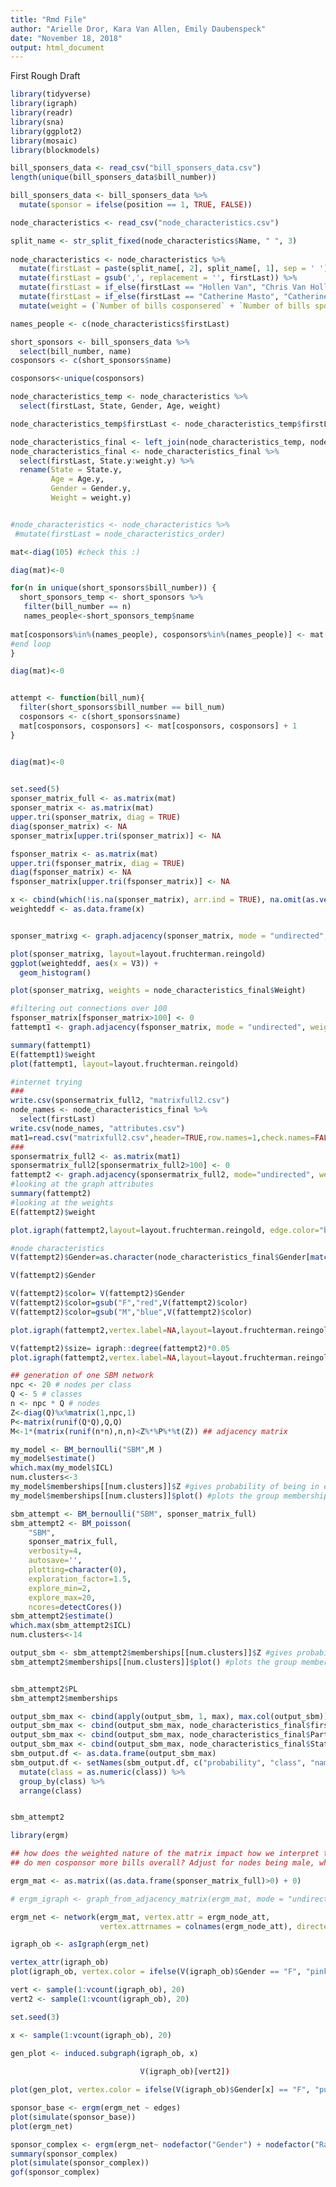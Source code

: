 ```yaml
---
title: "Rmd File"
author: "Arielle Dror, Kara Van Allen, Emily Daubenspeck"
date: "November 18, 2018"
output: html_document
---
```

First Rough Draft

```r
library(tidyverse)
library(igraph)
library(readr)
library(sna)
library(ggplot2)
library(mosaic)
library(blockmodels)

bill_sponsers_data <- read_csv("bill_sponsers_data.csv")
length(unique(bill_sponsers_data$bill_number))

bill_sponsers_data <- bill_sponsers_data %>%
  mutate(sponsor = ifelse(position == 1, TRUE, FALSE))

node_characteristics <- read_csv("node_characteristics.csv")
```

```r
split_name <- str_split_fixed(node_characteristics$Name, " ", 3)
  
node_characteristics <- node_characteristics %>%
  mutate(firstLast = paste(split_name[, 2], split_name[, 1], sep = ' ')) %>%
  mutate(firstLast = gsub(',', replacement = '', firstLast)) %>%
  mutate(firstLast = if_else(firstLast == "Hollen Van", "Chris Van Hollen", firstLast)) %>%
  mutate(firstLast = if_else(firstLast == "Catherine Masto", "Catherine Cortez Masto", firstLast)) %>%
  mutate(weight = (`Number of bills cosponsered` + `Number of bills sponsered`)/3600)

names_people <- c(node_characteristics$firstLast)

short_sponsors <- bill_sponsers_data %>%
  select(bill_number, name)
cosponsors <- c(short_sponsors$name)

cosponsors<-unique(cosponsors)

node_characteristics_temp <- node_characteristics %>%
  select(firstLast, State, Gender, Age, weight)

node_characteristics_temp$firstLast <- node_characteristics_temp$firstLast[order(match(node_characteristics_temp$firstLast,cosponsors))]

node_characteristics_final <- left_join(node_characteristics_temp, node_characteristics, by = "firstLast")
node_characteristics_final <- node_characteristics_final %>%
  select(firstLast, State.y:weight.y) %>%
  rename(State = State.y,
         Age = Age.y,
         Gender = Gender.y,
         Weight = weight.y)


#node_characteristics <- node_characteristics %>%
 #mutate(firstLast = node_characteristics_order)

mat<-diag(105) #check this :)

diag(mat)<-0 

for(n in unique(short_sponsors$bill_number)) {
  short_sponsors_temp <- short_sponsors %>%
   filter(bill_number == n)
   names_people<-short_sponsors_temp$name
 
mat[cosponsors%in%(names_people), cosponsors%in%(names_people)] <- mat[cosponsors%in%(names_people), cosponsors%in%(names_people)] + 1
#end loop
}

diag(mat)<-0


attempt <- function(bill_num){
  filter(short_sponsors$bill_number == bill_num)
  cosponsors <- c(short_sponsors$name)
  mat[cosponsors, cosponsors] <- mat[cosponsors, cosponsors] + 1
}


diag(mat)<-0
  

```


```r
set.seed(5)
sponser_matrix_full <- as.matrix(mat)
sponser_matrix <- as.matrix(mat)
upper.tri(sponser_matrix, diag = TRUE)
diag(sponser_matrix) <- NA
sponser_matrix[upper.tri(sponser_matrix)] <- NA

fsponser_matrix <- as.matrix(mat)
upper.tri(fsponser_matrix, diag = TRUE)
diag(fsponser_matrix) <- NA
fsponser_matrix[upper.tri(fsponser_matrix)] <- NA

x <- cbind(which(!is.na(sponser_matrix), arr.ind = TRUE), na.omit(as.vector(sponser_matrix)))
weighteddf <- as.data.frame(x)


sponser_matrixg <- graph.adjacency(sponser_matrix, mode = "undirected", weighted = TRUE)

plot(sponser_matrixg, layout=layout.fruchterman.reingold)
ggplot(weighteddf, aes(x = V3)) +
  geom_histogram()

plot(sponser_matrixg, weights = node_characteristics_final$Weight)

#filtering out connections over 100
fsponser_matrix[fsponser_matrix>100] <- 0
fattempt1 <- graph.adjacency(fsponser_matrix, mode = "undirected", weighted = TRUE)

summary(fattempt1)
E(fattempt1)$weight
plot(fattempt1, layout=layout.fruchterman.reingold)

#internet trying 
###
write.csv(sponsermatrix_full2, "matrixfull2.csv")
node_names <- node_characteristics_final %>%
  select(firstLast)
write.csv(node_names, "attributes.csv")
mat1=read.csv("matrixfull2.csv",header=TRUE,row.names=1,check.names=FALSE)
###
sponsermatrix_full2 <- as.matrix(mat1)
sponsermatrix_full2[sponsermatrix_full2>100] <- 0
fattempt2 <- graph.adjacency(sponsermatrix_full2, mode="undirected", weighted = TRUE, diag=FALSE)
#looking at the graph attributes
summary(fattempt2)
#looking at the weights
E(fattempt2)$weight

plot.igraph(fattempt2,layout=layout.fruchterman.reingold, edge.color="black",edge.width=E(fattempt2)$weight) #hmm

#node characteristics
V(fattempt2)$Gender=as.character(node_characteristics_final$Gender[match(V(fattempt2)$name, node_characteristics_final$firstLast)]) #for this to work, we need to name the rows and columns of our matrix. i think i can do that. see above

V(fattempt2)$Gender

V(fattempt2)$color= V(fattempt2)$Gender
V(fattempt2)$color=gsub("F","red",V(fattempt2)$color)
V(fattempt2)$color=gsub("M","blue",V(fattempt2)$color)

plot.igraph(fattempt2,vertex.label=NA,layout=layout.fruchterman.reingold, edge.color="black",edge.width=E(fattempt2)$weight)

V(fattempt2)$size= igraph::degree(fattempt2)*0.05  
plot.igraph(fattempt2,vertex.label=NA,layout=layout.fruchterman.reingold)


```


```r
## generation of one SBM network
npc <- 20 # nodes per class
Q <- 5 # classes
n <- npc * Q # nodes
Z<-diag(Q)%x%matrix(1,npc,1)
P<-matrix(runif(Q*Q),Q,Q)
M<-1*(matrix(runif(n*n),n,n)<Z%*%P%*%t(Z)) ## adjacency matrix

my_model <- BM_bernoulli("SBM",M )
my_model$estimate()
which.max(my_model$ICL)
num.clusters<-3
my_model$memberships[[num.clusters]]$Z #gives probability of being in each group
my_model$memberships[[num.clusters]]$plot() #plots the group memberships

sbm_attempt <- BM_bernoulli("SBM", sponser_matrix_full)
sbm_attempt2 <- BM_poisson(
    "SBM",
    sponser_matrix_full,
    verbosity=4,
    autosave='',
    plotting=character(0),
    exploration_factor=1.5,
    explore_min=2,
    explore_max=20,
    ncores=detectCores())
sbm_attempt2$estimate()
which.max(sbm_attempt2$ICL)
num.clusters<-14

output_sbm <- sbm_attempt2$memberships[[num.clusters]]$Z #gives probability of being in each group
sbm_attempt2$memberships[[num.clusters]]$plot() #plots the group memberships


sbm_attempt2$PL
sbm_attempt2$memberships

output_sbm_max <- cbind(apply(output_sbm, 1, max), max.col(output_sbm))
output_sbm_max <- cbind(output_sbm_max, node_characteristics_final$firstLast)
output_sbm_max <- cbind(output_sbm_max, node_characteristics_final$Party)
output_sbm_max <- cbind(output_sbm_max, node_characteristics_final$State)
sbm_output.df <- as.data.frame(output_sbm_max)
sbm_output.df <- setNames(sbm_output.df, c("probability", "class", "name", "party", "state")) %>%
  mutate(class = as.numeric(class)) %>%
  group_by(class) %>% 
  arrange(class)


sbm_attempt2
```

```r
library(ergm)

## how does the weighted nature of the matrix impact how we interpret the model? probably easier with binary indicators. 
## do men cosponsor more bills overall? Adjust for nodes being male, white, old, etc.

ergm_mat <- as.matrix((as.data.frame(sponser_matrix_full)>0) + 0)

# ergm_igraph <- graph_from_adjacency_matrix(ergm_mat, mode = "undirected", weighted = NULL, add.colnames = TRUE, add.rownames = TRUE)

ergm_net <- network(ergm_mat, vertex.attr = ergm_node_att,
                    vertex.attrnames = colnames(ergm_node_att), directed = F)

igraph_ob <- asIgraph(ergm_net)

vertex_attr(igraph_ob)
plot(igraph_ob, vertex.color = ifelse(V(igraph_ob)$Gender == "F", "pink", "blue"))

vert <- sample(1:vcount(igraph_ob), 20)
vert2 <- sample(1:vcount(igraph_ob), 20)

set.seed(3)

x <- sample(1:vcount(igraph_ob), 20)

gen_plot <- induced.subgraph(igraph_ob, x) 
                             
                             V(igraph_ob)[vert2])

plot(gen_plot, vertex.color = ifelse(V(igraph_ob)$Gender[x] == "F", "purple", "yellow"), vertex.label = V(igraph_ob)$Gender[x])

sponsor_base <- ergm(ergm_net ~ edges)
plot(simulate(sponsor_base))
plot(ergm_net)

sponsor_complex <- ergm(ergm_net~ nodefactor("Gender") + nodefactor("Race") + nodematch("Gender") + nodematch("Race") + absdiff("Age") + nodemix("Party") + nodecov("Age"))
summary(sponsor_complex)
plot(simulate(sponsor_complex))
gof(sponsor_complex)


```